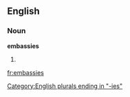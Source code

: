 ==English==

===Noun===
'''embassies'''

# {{plural of|embassy}}

[[Category:English plurals ending in "-ies"]]

[[fr:embassies]]